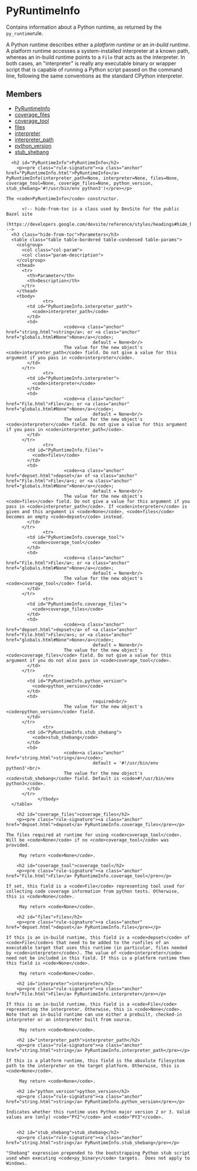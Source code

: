 <html devsite>
<head>
  <meta name="project_path" value="/_project.yaml">
  <meta name="book_path" value="/versions/6.1.0/_book.yaml">
</head>
<body>

<h1 class="page-title" id="modules.PyRuntimeInfo">PyRuntimeInfo</h1>

<!-- {% raw %} -->

Contains information about a Python runtime, as returned by the <code>py_runtime</code>rule.<p>A Python runtime describes either a <em>platform runtime</em> or an <em>in-build runtime</em>. A platform runtime accesses a system-installed interpreter at a known path, whereas an in-build runtime points to a <code>File</code> that acts as the interpreter. In both cases, an "interpreter" is really any executable binary or wrapper script that is capable of running a Python script passed on the command line, following the same conventions as the standard CPython interpreter.

<h2>Members</h2>
<ul>
    <li>
    <a href="#PyRuntimeInfo">PyRuntimeInfo</a>
  </li>
      <li>
    <a href="#coverage_files">coverage_files</a>
  </li>
      <li>
    <a href="#coverage_tool">coverage_tool</a>
  </li>
      <li>
    <a href="#files">files</a>
  </li>
      <li>
    <a href="#interpreter">interpreter</a>
  </li>
      <li>
    <a href="#interpreter_path">interpreter_path</a>
  </li>
      <li>
    <a href="#python_version">python_version</a>
  </li>
      <li>
    <a href="#stub_shebang">stub_shebang</a>
  </li>
  </ul>

      <h2 id="PyRuntimeInfo">PyRuntimeInfo</h2>
        <p><pre class="rule-signature"><a class="anchor" href="PyRuntimeInfo.html">PyRuntimeInfo</a> PyRuntimeInfo(interpreter_path=None, interpreter=None, files=None, coverage_tool=None, coverage_files=None, python_version, stub_shebang='#!/usr/bin/env python3')</pre></p>

    The <code>PyRuntimeInfo</code> constructor.

          <!-- hide-from-toc is a class used by DevSite for the public Bazel site
      (https://developers.google.com/devsite/reference/styles/headings#hide_headings_from_the_toc) -->
      <h3 class="hide-from-toc">Parameters</h3>
      <table class="table table-bordered table-condensed table-params">
        <colgroup>
          <col class="col-param">
          <col class="param-description">
        </colgroup>
        <thead>
          <tr>
            <th>Parameter</th>
            <th>Description</th>
          </tr>
        </thead>
        <tbody>
                  <tr>
            <td id="PyRuntimeInfo.interpreter_path">
              <code>interpreter_path</code>
            </td>
            <td>
                          <code><a class="anchor" href="string.html">string</a>; or <a class="anchor" href="globals.html#None">None</a></code>;
                                     default = None<br/>
                          The value for the new object's <code>interpreter_path</code> field. Do not give a value for this argument if you pass in <code>interpreter</code>.
            </td>
          </tr>
                  <tr>
            <td id="PyRuntimeInfo.interpreter">
              <code>interpreter</code>
            </td>
            <td>
                          <code><a class="anchor" href="File.html">File</a>; or <a class="anchor" href="globals.html#None">None</a></code>;
                                     default = None<br/>
                          The value for the new object's <code>interpreter</code> field. Do not give a value for this argument if you pass in <code>interpreter_path</code>.
            </td>
          </tr>
                  <tr>
            <td id="PyRuntimeInfo.files">
              <code>files</code>
            </td>
            <td>
                          <code><a class="anchor" href="depset.html">depset</a> of <a class="anchor" href="File.html">File</a>s; or <a class="anchor" href="globals.html#None">None</a></code>;
                                     default = None<br/>
                          The value for the new object's <code>files</code> field. Do not give a value for this argument if you pass in <code>interpreter_path</code>. If <code>interpreter</code> is given and this argument is <code>None</code>, <code>files</code> becomes an empty <code>depset</code> instead.
            </td>
          </tr>
                  <tr>
            <td id="PyRuntimeInfo.coverage_tool">
              <code>coverage_tool</code>
            </td>
            <td>
                          <code><a class="anchor" href="File.html">File</a>; or <a class="anchor" href="globals.html#None">None</a></code>;
                                     default = None<br/>
                          The value for the new object's <code>coverage_tool</code> field.
            </td>
          </tr>
                  <tr>
            <td id="PyRuntimeInfo.coverage_files">
              <code>coverage_files</code>
            </td>
            <td>
                          <code><a class="anchor" href="depset.html">depset</a> of <a class="anchor" href="File.html">File</a>s; or <a class="anchor" href="globals.html#None">None</a></code>;
                                     default = None<br/>
                          The value for the new object's <code>coverage_files</code> field. Do not give a value for this argument if you do not also pass in <code>coverage_tool</code>.
            </td>
          </tr>
                  <tr>
            <td id="PyRuntimeInfo.python_version">
              <code>python_version</code>
            </td>
            <td>
                                     required<br/>
                          The value for the new object's <code>python_version</code> field.
            </td>
          </tr>
                  <tr>
            <td id="PyRuntimeInfo.stub_shebang">
              <code>stub_shebang</code>
            </td>
            <td>
                          <code><a class="anchor" href="string.html">string</a></code>;
                                     default = '#!/usr/bin/env python3'<br/>
                          The value for the new object's <code>stub_shebang</code> field. Default is <code>#!/usr/bin/env python3</code>.
            </td>
          </tr>
                </tbody>
      </table>

        <h2 id="coverage_files">coverage_files</h2>
        <p><pre class="rule-signature"><a class="anchor" href="depset.html">depset</a> PyRuntimeInfo.coverage_files</pre></p>

    The files required at runtime for using <code>coverage_tool</code>. Will be <code>None</code> if no <code>coverage_tool</code> was provided.

         May return <code>None</code>.

        <h2 id="coverage_tool">coverage_tool</h2>
        <p><pre class="rule-signature"><a class="anchor" href="File.html">File</a> PyRuntimeInfo.coverage_tool</pre></p>

    If set, this field is a <code>File</code> representing tool used for collecting code coverage information from python tests. Otherwise, this is <code>None</code>.

         May return <code>None</code>.

        <h2 id="files">files</h2>
        <p><pre class="rule-signature"><a class="anchor" href="depset.html">depset</a> PyRuntimeInfo.files</pre></p>

    If this is an in-build runtime, this field is a <code>depset</code> of <code>File</code>s that need to be added to the runfiles of an executable target that uses this runtime (in particular, files needed by <code>interpreter</code>). The value of <code>interpreter</code> need not be included in this field. If this is a platform runtime then this field is <code>None</code>.

         May return <code>None</code>.

        <h2 id="interpreter">interpreter</h2>
        <p><pre class="rule-signature"><a class="anchor" href="File.html">File</a> PyRuntimeInfo.interpreter</pre></p>

    If this is an in-build runtime, this field is a <code>File</code> representing the interpreter. Otherwise, this is <code>None</code>. Note that an in-build runtime can use either a prebuilt, checked-in interpreter or an interpreter built from source.

         May return <code>None</code>.

        <h2 id="interpreter_path">interpreter_path</h2>
        <p><pre class="rule-signature"><a class="anchor" href="string.html">string</a> PyRuntimeInfo.interpreter_path</pre></p>

    If this is a platform runtime, this field is the absolute filesystem path to the interpreter on the target platform. Otherwise, this is <code>None</code>.

         May return <code>None</code>.

        <h2 id="python_version">python_version</h2>
        <p><pre class="rule-signature"><a class="anchor" href="string.html">string</a> PyRuntimeInfo.python_version</pre></p>

    Indicates whether this runtime uses Python major version 2 or 3. Valid values are (only) <code>"PY2"</code> and <code>"PY3"</code>.


        <h2 id="stub_shebang">stub_shebang</h2>
        <p><pre class="rule-signature"><a class="anchor" href="string.html">string</a> PyRuntimeInfo.stub_shebang</pre></p>

    "Shebang" expression prepended to the bootstrapping Python stub script used when executing <code>py_binary</code> targets.  Does not apply to Windows.



</body>
</html>

<!-- {% endraw %} -->
